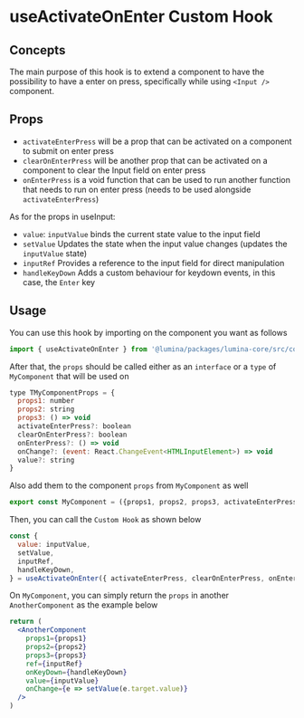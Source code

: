 
<Meta title='Components Lumina/Forms/Hooks/useActivateOnEnter' />

# useActivateOnEnter Custom Hook

## Concepts

The main purpose of this hook is to extend a component to have the possibility to have a enter on press, specifically while using `<Input />` component.

## Props

- `activateEnterPress` will be a prop that can be activated on a component to submit on enter press
- `clearOnEnterPress` will be another prop that can be activated on a component to clear the Input field on enter press
- `onEnterPress` is a void function that can be used to run another function that needs to run on enter press (needs to be used alongside `activateEnterPress`)

As for the props in useInput:

- `value`: `inputValue` binds the current state value to the input field
- `setValue` Updates the state when the input value changes (updates the `inputValue` state)
- `inputRef` Provides a reference to the input field for direct manipulation
- `handleKeyDown` Adds a custom behaviour for keydown events, in this case, the `Enter` key

## Usage

You can use this hook by importing on the component you want as follows

```jsx
import { useActivateOnEnter } from '@lumina/packages/lumina-core/src/components/form-components/utils/hooks/useActivateOnEnter/index.tsx'
```

After that, the `props` should be called either as an `interface` or a `type` of `MyComponent` that will be used on

```jsx
type TMyComponentProps = {
  props1: number
  props2: string
  props3: () => void
  activateEnterPress?: boolean
  clearOnEnterPress?: boolean
  onEnterPress?: () => void
  onChange?: (event: React.ChangeEvent<HTMLInputElement>) => void
  value?: string
}
```

Also add them to the component `props` from `MyComponent` as well

```jsx
export const MyComponent = ({props1, props2, props3, activateEnterPress, clearOnEnterPress, onEnterPress, onChange, value }: TMyComponentProps){}
```

Then, you can call the `Custom Hook` as shown below

```jsx
const {
  value: inputValue,
  setValue,
  inputRef,
  handleKeyDown,
} = useActivateOnEnter({ activateEnterPress, clearOnEnterPress, onEnterPress, onChange, Value })
```

On `MyComponent`, you can simply return the `props` in another `AnotherComponent` as the example below

```jsx
return (
  <AnotherComponent
    props1={props1}
    props2={props2}
    props3={props3}
    ref={inputRef}
    onKeyDown={handleKeyDown}
    value={inputValue}
    onChange={e => setValue(e.target.value)}
  />
)
```
